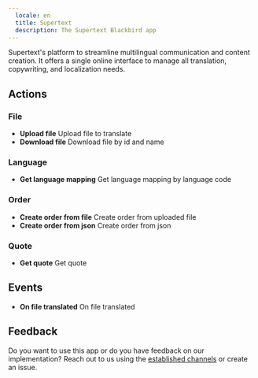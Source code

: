```yaml
---
  locale: en
  title: Supertext
  description: The Supertext Blackbird app
---
```


<LinkCard title="View on Github" target="_blank" href="https://github.com/bb-io/Supertext" icon="github" />

Supertext's platform to streamline multilingual communication and content creation. It offers a single online interface to manage all translation, copywriting, and localization needs. 

## Actions

###  File
- **Upload file** Upload file to translate
- **Download file** Download file by id and name

###  Language
- **Get language mapping** Get language mapping by language code

###  Order
- **Create order from file** Create order from uploaded file
- **Create order from json** Create order from json

###  Quote
- **Get quote** Get quote

##  Events
- **On file translated** On file translated

## Feedback

Do you want to use this app or do you have feedback on our implementation? Reach out to us using the [established channels](https://www.blackbird.io/) or create an issue.

